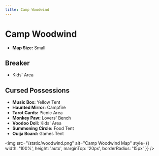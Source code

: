 ```yaml
---
title: Camp Woodwind
---
```


# Camp Woodwind

- **Map Size:** Small

## Breaker

- Kids' Area

## Cursed Possessions

- **Music Box:** Yellow Tent
- **Haunted Mirror:** Campfire
- **Tarot Cards:** Picnic Area
- **Monkey Paw:** Lovers' Bench
- **Voodoo Doll:** Kids' Area
- **Summoning Circle:** Food Tent
- **Ouija Board:** Games Tent

<img src="/static/woodwind.png" alt="Camp Woodwind Map" style={{ width: '100%', height: 'auto', marginTop: '20px', borderRadius: '15px' }} />
